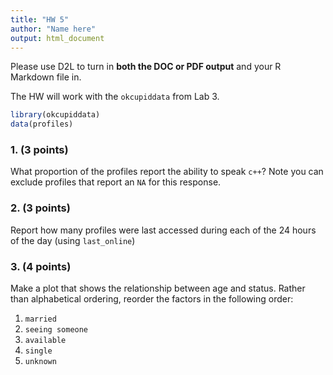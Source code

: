 ```yaml
---
title: "HW 5"
author: "Name here"
output: html_document
---
```


Please use D2L to turn in **both the DOC or PDF output** and your R Markdown file in.

The HW will work with the `okcupiddata` from Lab 3.

```r
library(okcupiddata)
data(profiles)
```

### 1. (3 points)

What proportion of the profiles report the ability to speak `c++`? Note you can exclude profiles that report an `NA` for this response.

### 2. (3 points)

Report how many profiles were last accessed during each of the 24 hours of the day (using `last_online`)


### 3. (4 points)

Make a plot that shows the relationship between age and status. Rather than alphabetical ordering, reorder the factors in the following order: 

1. `married`
2. `seeing someone`
3. `available`
4. `single`
5. `unknown`